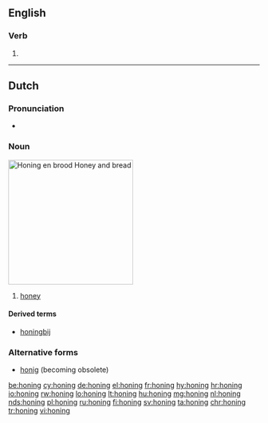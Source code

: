 ==English==

===Verb===
{{head|en}}

# {{present participle of|hone}}

----

==Dutch==
{{wikipedia|lang=nl}}

===Pronunciation===
* {{audio|Nl-honing.ogg|audio}}

===Noun===
[[Image:Runny hunny.jpg|thumb|250px|''Honing en brood''<br>Honey and bread]]
{{nl-noun|m|-|-}}

# [[honey]]

====Derived terms====
* [[honingbij]]

===Alternative forms===
* [[honig]] (becoming obsolete)

[[be:honing]]
[[cy:honing]]
[[de:honing]]
[[el:honing]]
[[fr:honing]]
[[hy:honing]]
[[hr:honing]]
[[io:honing]]
[[rw:honing]]
[[lo:honing]]
[[lt:honing]]
[[hu:honing]]
[[mg:honing]]
[[nl:honing]]
[[nds:honing]]
[[pl:honing]]
[[ru:honing]]
[[fi:honing]]
[[sv:honing]]
[[ta:honing]]
[[chr:honing]]
[[tr:honing]]
[[vi:honing]]